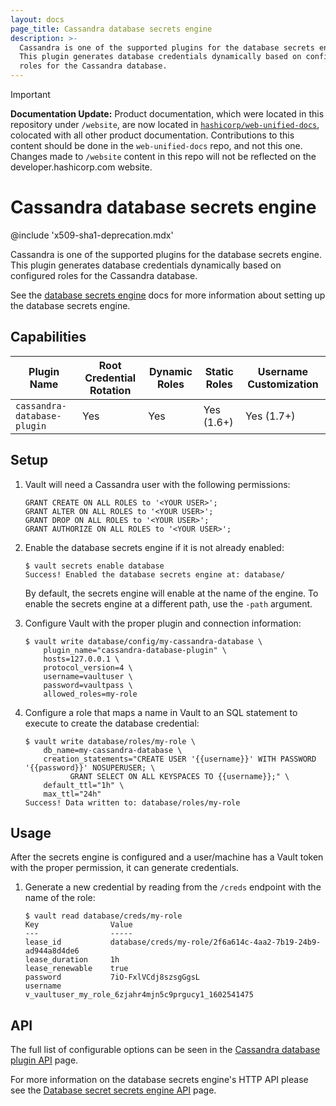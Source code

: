 ```yaml
---
layout: docs
page_title: Cassandra database secrets engine
description: >-
  Cassandra is one of the supported plugins for the database secrets engine.
  This plugin generates database credentials dynamically based on configured
  roles for the Cassandra database.
---
```


> [!IMPORTANT]  
> **Documentation Update:** Product documentation, which were located in this repository under `/website`, are now located in [`hashicorp/web-unified-docs`](https://github.com/hashicorp/web-unified-docs), colocated with all other product documentation. Contributions to this content should be done in the `web-unified-docs` repo, and not this one. Changes made to `/website` content in this repo will not be reflected on the developer.hashicorp.com website.

# Cassandra database secrets engine

@include 'x509-sha1-deprecation.mdx'

Cassandra is one of the supported plugins for the database secrets engine. This
plugin generates database credentials dynamically based on configured roles for
the Cassandra database.

See the [database secrets engine](/vault/docs/secrets/databases) docs for
more information about setting up the database secrets engine.

## Capabilities

| Plugin Name                 | Root Credential Rotation | Dynamic Roles | Static Roles | Username Customization |
| --------------------------- | ------------------------ | ------------- | ------------ | ---------------------- |
| `cassandra-database-plugin` | Yes                      | Yes           | Yes (1.6+)   | Yes (1.7+)             |

## Setup

1. Vault will need a Cassandra user with the following permissions:
   ```text
   GRANT CREATE ON ALL ROLES to '<YOUR USER>';
   GRANT ALTER ON ALL ROLES to '<YOUR USER>';
   GRANT DROP ON ALL ROLES to '<YOUR USER>';
   GRANT AUTHORIZE ON ALL ROLES to '<YOUR USER>';
   ```

1.  Enable the database secrets engine if it is not already enabled:

    ```text
    $ vault secrets enable database
    Success! Enabled the database secrets engine at: database/
    ```

    By default, the secrets engine will enable at the name of the engine. To
    enable the secrets engine at a different path, use the `-path` argument.

1.  Configure Vault with the proper plugin and connection information:

    ```text
    $ vault write database/config/my-cassandra-database \
        plugin_name="cassandra-database-plugin" \
        hosts=127.0.0.1 \
        protocol_version=4 \
        username=vaultuser \
        password=vaultpass \
        allowed_roles=my-role
    ```

1.  Configure a role that maps a name in Vault to an SQL statement to execute to
    create the database credential:

    ```text
    $ vault write database/roles/my-role \
        db_name=my-cassandra-database \
        creation_statements="CREATE USER '{{username}}' WITH PASSWORD '{{password}}' NOSUPERUSER; \
              GRANT SELECT ON ALL KEYSPACES TO {{username}};" \
        default_ttl="1h" \
        max_ttl="24h"
    Success! Data written to: database/roles/my-role
    ```

## Usage

After the secrets engine is configured and a user/machine has a Vault token with
the proper permission, it can generate credentials.

1.  Generate a new credential by reading from the `/creds` endpoint with the name
    of the role:

    ```text
    $ vault read database/creds/my-role
    Key                Value
    ---                -----
    lease_id           database/creds/my-role/2f6a614c-4aa2-7b19-24b9-ad944a8d4de6
    lease_duration     1h
    lease_renewable    true
    password           7iO-FxlVCdj8szsgGgsL
    username           v_vaultuser_my_role_6zjahr4mjn5c9prgucy1_1602541475
    ```

## API

The full list of configurable options can be seen in the [Cassandra database plugin API](/vault/api-docs/secret/databases/cassandra) page.

For more information on the database secrets engine's HTTP API please see the [Database secret secrets engine API](/vault/api-docs/secret/databases) page.
